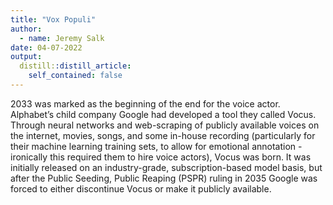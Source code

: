 ```yaml
---
title: "Vox Populi"
author:
  - name: Jeremy Salk
date: 04-07-2022
output:
  distill::distill_article:
    self_contained: false
---
```


2033 was marked as the beginning of the end for the voice actor. Alphabet's child company Google had developed a tool they called Vocus. Through neural networks and web-scraping of publicly available voices on the internet, movies, songs, and some in-house recording (particularly for their machine learning training sets, to allow for emotional annotation - ironically this required them to hire voice actors), Vocus was born. It was initially released on an industry-grade, subscription-based model basis, but after the Public Seeding, Public Reaping (PSPR) ruling in 2035 Google was forced to either discontinue Vocus or make it publicly available.
